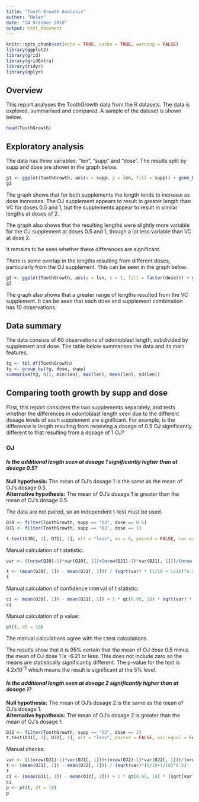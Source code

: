 ```yaml
---
title: "Tooth Growth Analysis"
author: "Helen"
date: "24 October 2018"
output: html_document
---
```


```r
knitr::opts_chunk$set(echo = TRUE, cache = TRUE, warning = FALSE)
library(ggplot2)
library(grid)
library(gridExtra)
library(tidyr)
library(dplyr)
```

## Overview

This report analyses the ToothGrowth data from the R datasets. The data is explored, summarised and compared. A sample of the dataset is shown below.

```r
head(ToothGrowth)
```

## Exploratory analysis

The data has three variables: "len", "supp" and "dose". The results split by supp and dose are shown in the graph below.

```r
g1 <- ggplot(ToothGrowth, aes(x = supp, y = len, fill = supp)) + geom_boxplot() + facet_grid(. ~ dose) + ggtitle("Tooth growth boxplots") + xlab("Dosage size") + ylab("Length") + guides(fill = "none")
g1

```

The graph shows that for both supplements the length tends to increase as dose increases. The OJ supplement appears to result in greater length than VC for doses 0.5 and 1, but the supplements appear to result in similar lengths at doses of 2.

The graph also shows that the resulting lengths were slightly more variable for the OJ supplement at doses 0.5 and 1, though a lot less variable than VC at dose 2.

It remains to be seen whether these differences are significant.

There is some overlap in the lengths resulting from different doses, particularly from the OJ supplement. This can be seen in the graph below.

```r
g3 <- ggplot(ToothGrowth, aes(y = len, x = 1, fill = factor(dose))) + geom_dotplot(binwidth= 1, method = "histodot", binaxis = "y", stackgroups = TRUE, stackdir = "center") + facet_grid(. ~ supp) + ggtitle("Overall observations") + xlab("Supplement") + ylab("Length") + scale_fill_manual(values = c("skyblue", "royalblue", "navy"), name = "Dose") + scale_x_continuous(NULL, breaks = NULL)
g3
```

The graph also shows that a greater range of lengths resulted from the VC supplement. It can be seen that each dose and supplement combination has 10 observations.


## Data summary

The data consists of 60 observations of odontoblast length, subdivided by supplement and dose. The table below summarises the data and its main features.

```r
tg <- tbl_df(ToothGrowth)
tg <- group_by(tg, dose, supp)
summarise(tg, n(), min(len), max(len), mean(len), sd(len))
```

## Comparing tooth growth by supp and dose

First, this report considers the two supplements separately, and tests whether the differences in odontoblast length seen due to the different dosage levels of each supplement are significant. For example, is the difference is length resulting from receiving a dosage of 0.5 OJ significantly different to that resulting from a dosage of 1 OJ?

### OJ
#### *Is the additional length seen at dosage 1 significantly higher than at dosage 0.5?*

**Null hypothesis:** The mean of OJ's dosage 1 is the same as the mean of OJ's dosage 0.5.  
**Alternative hypothesis:** The mean of OJ's dosage 1 is greater than the mean of OJ's dosage 0.5.

The data are not paired, so an independent t-test must be used.

```r
OJ0 <- filter(ToothGrowth, supp == "OJ", dose == 0.5)
OJ1 <- filter(ToothGrowth, supp == "OJ", dose == 1)

t.test(OJ0[, 1], OJ1[, 1], alt = "less", mu = 0, paired = FALSE, var.equal = FALSE)
```

Manual calculation of t statistic:

```r
var <- ((nrow(OJ0)-1)*var(OJ0[, 1])+(nrow(OJ1)-1)*var(OJ1[, 1]))/(nrow(OJ0)+nrow(OJ1)-2)

t <- (mean(OJ0[, 1]) - mean(OJ1[, 1])) / (sqrt(var) * (1/10 + 1/10)^0.5)
t
```

Manual calculation of confidence interval of t statistic:

```r
ci <- mean(OJ0[, 1]) - mean(OJ1[, 1]) + 1 * qt(0.95, 18) * sqrt(var) * (1/10 + 1/10)^0.5
ci
```

Manual calculation of p value:

```r
pt(t, df = 18)
```

The manual calculations agree with the t.test calculations.

The results show that it is 95% certain that the mean of OJ dose 0.5 minus the mean of OJ dose 1 is -6.21 or less. This does not include zero so the means are statistically significantly different. The p-value for the test is 4.2x10^-5^ which means the result is significant at the 5% level.

#### *Is the additional length seen at dosage 2 significantly higher than at dosage 1?*

**Null hypothesis:** The mean of OJ's dosage 2 is the same as the mean of OJ's dosage 1.  
**Alternative hypothesis:** The mean of OJ's dosage 2 is greater than the mean of OJ's dosage 1.

```r
OJ2 <- filter(ToothGrowth, supp == "OJ", dose == 2)
t.test(OJ1[, 1], OJ2[, 1], alt = "less", paired = FALSE, var.equal = FALSE)
```

Manual checks:

```r
var <- (((nrow(OJ1)-1)*var(OJ1[, 1]))+(nrow(OJ2)-1)*var(OJ2[, 1]))/(nrow(OJ1)+nrow(OJ2)-2)
t <- (mean(OJ1[, 1]) - mean(OJ2[, 1])) / (sqrt(var)*(1/10+1/10)^0.5)
t
ci <- (mean(OJ1[, 1]) - mean(OJ2[, 1])) + 1 * qt(0.95, 18) * (sqrt(var)*(1/10+1/10)^0.5)
ci
p <- pt(t, df = 18)
p
```